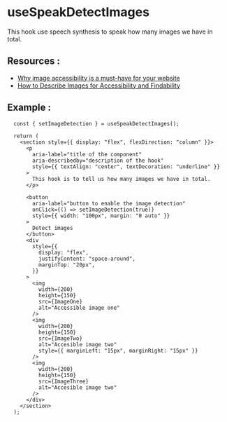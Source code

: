 
<Meta of={SpeakDetectImages} />

# **useSpeakDetectImages**

This hook use speech synthesis to speak how many images we have in total.

## **Resources** :

- [Why image accessibility is a must-have for your website](https://www.accessibilitychecking.com/blog/image-accessibility/)
- [How to Describe Images for Accessibility and Findability](https://www.ncl.ac.uk/design-system/ux/images/accessibility/)

## **Example** :

```tsx
  const { setImageDetection } = useSpeakDetectImages();

  return (
    <section style={{ display: "flex", flexDirection: "column" }}>
      <p
        aria-label="title of the component"
        aria-describedby="description of the hook"
        style={{ textAlign: "center", textDecoration: "underline" }}
      >
        This hook is to tell us how many images we have in total.
      </p>

      <button
        aria-label="button to enable the image detection"
        onClick={() => setImageDetection(true)}
        style={{ width: "100px", margin: "0 auto" }}
      >
        Detect images
      </button>
      <div
        style={{
          display: "flex",
          justifyContent: "space-around",
          marginTop: "20px",
        }}
      >
        <img
          width={200}
          height={150}
          src={ImageOne}
          alt="Accessible image one"
        />
        <img
          width={200}
          height={150}
          src={ImageTwo}
          alt="Accesible image two"
          style={{ marginLeft: "15px", marginRight: "15px" }}
        />
        <img
          width={200}
          height={150}
          src={ImageThree}
          alt="Accesible image two"
        />
      </div>
    </section>
  );
```
